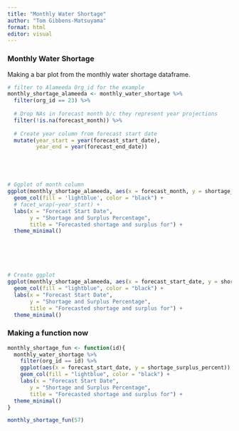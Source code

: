 ```yaml
---
title: "Monthly Water Shortage"
author: "Tom Gibbens-Matsuyama"
format: html
editor: visual
---
```


### Monthly Water Shortage

Making a bar plot from the monthly water shortage dataframe. 

```r
# filter to Alameeda Org_id for the example 
monthly_shortage_alameeda <- monthly_water_shortage %>% 
  filter(org_id == 23) %>% 
  
  # Drop NAs in forecast month b/c they represent year projections
  filter(!is.na(forecast_month)) %>% 
  
  # Create year column from forecast start date
  mutate(year_start = year(forecast_start_date),
         year_end = year(forecast_end_date))





# Ggplot of month column 
ggplot(monthly_shortage_alameeda, aes(x = forecast_month, y = shortage_surplus_percent)) +
  geom_col(fill = 'lightblue', color = "black") +
  # facet_wrap(~year_start) + 
  labs(x = "Forecast Start Date",
       y = "Shortage and Surplus Percentage",
       title = "Forecasted shortage and surplus for") +
  theme_minimal()






# Create ggplot 
ggplot(monthly_shortage_alameeda, aes(x = forecast_start_date, y = shortage_surplus_percent)) +
  geom_col(fill = "lightblue", color = "black") +
  labs(x = "Forecast Start Date",
       y = "Shortage and Surplus Percentage",
       title = "Forecasted shortage and surplus for") +
  theme_minimal()
```
### Making a function now

```r
monthly_shortage_fun <- function(id){
  monthly_water_shortage %>% 
    filter(org_id == id) %>% 
    ggplot(aes(x = forecast_start_date, y = shortage_surplus_percent)) +
    geom_col(fill = "lightblue", color = "black") +
    labs(x = "Forecast Start Date",
       y = "Shortage and Surplus Percentage",
       title = "Forecasted shortage and surplus for") +
  theme_minimal()
}

monthly_shortage_fun(57)
```

